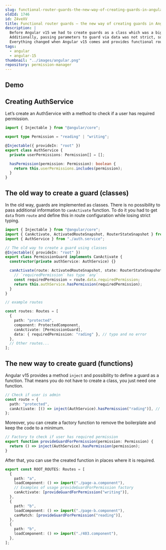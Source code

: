 ```yaml
---
slug: functional-router-guards-the-new-way-of-creating-guards-in-angular
oldId: 1746
id: Z4veXV
title: Functional router guards – the new way of creating guards in Angular
description: |
  Before Angular v15 we had to create guards as a class which was a big boilerplate even though we had simple logic.
  Additionally, passing parameters to guard via data was not strict, so we were able to have a typo and the compiler did not throw an error.
  Everything changed when Angular v15 comes and provides functional router guards.
tags:
  - angular
  - angular-15
thumbnail: "../images/angular.png"
repository: permission-manager
---
```



## Demo

<Demo height={600} repository={frontmatter.repository} />

## Creating AuthService

Let’s create an AuthService with a method to check if a user has required permission.

```ts
import { Injectable } from "@angular/core";

export type Permission = "reading" | "writing";

@Injectable({ provideIn: "root" })
export class AuthService {
  private userPermissions: Permission[] = [];

  hasPermission(permission: Permission): boolean {
    return this.userPermissions.includes(permission);
  }
}
```

## The old way to create a guard (classes)

In the old way, guards are implemented as classes.
There is no possibility to pass additional information to `canActivate` function.
To do it you had to get `data` from `route` and define this in route configuration while losing strict typing.

```ts
import { Injectable } from "@angular/core";
import { CanActivate, ActivatedRouteSnapshot, RouterStateSnapshot } from "@angular/router";
import { AuthService } from "./auth.service";

// The old way to create a guard using classes
@Injectable({ provideIn: "root" })
export class PermissionGuard implements CanActivate {
  constructor(private authService: AuthService) {}

  canActivate(route: ActivatedRouteSnapshot, state: RouterStateSnapshot): boolean {
    // `requiredPermission` has type `any`
    const requiredPermission = route.data.requiredPermission;
    return this.authService.hasPermission(requiredPermission);
  }
}

// example routes

const routes: Routes = [
  {
    path: "protected",
    component: ProtectedComponent,
    canActivate: [PermissionGuard],
    data: { requiredPermission: "rading" }, // typo and no error
  },
  // Other routes...
];
```

## The new way to create guard (functions)

Angular v15 provides a method `inject` and possibility to define a guard as a function.
That means you do not have to create a class, you just need one function.

```ts
// Check if user is admin
const route = {
  path: "protected",
  canActivate: [() => inject(AuthService).hasPermission("rading")], // typo and error!
};
```

Moreover, you can create a factory function to remove the boilerplate and keep the code to a minimum.

```ts
// Factory to check if user has required permission
export function provideGuardForPermission(permission: Permission) {
  return () => inject(AuthService).hasPermission(permission);
}
```

After that, you can use the created function in places where it is required.

```ts
export const ROOT_ROUTES: Routes = [
  {
    path: "a",
    loadComponent: () => import("./page-a.component"),
    // Examples of usage provideGuardForPermission factory
    canActivate: [provideGuardForPermission("writing")],
  },
  {
    path: "b",
    loadComponent: () => import("./page-b.component"),
    canMatch: [provideGuardForPermission("reading")],
  },
  {
    path: "b",
    loadComponent: () => import("./403.component"),
  },
];
```
